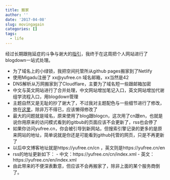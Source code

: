 ```yaml
---
title: 搬家
author: ''
date: '2017-04-08'
slug: movingagain
categories: []
tags:
  - life
---
```


经过长期跟拖延症的斗争与谢大的[指引](https://yihui.name/cn/2017/04/url-to-content/)，我终于在这周把个人网站进行了blogdown一站式处理。

- 为了域名上的小绿锁，我把空间托管所从github pages搬家到了Netlify
- 使用Migadu注册了 xx@yufree.cn 域名邮箱，xx当然是42
- DNS解析从万网搬家到了Cloudflare，主要为了域名短一些跟邮箱加密
- 中文与英文网站进行了合并处理，中文网站增加笔记入口，英文网站增加代谢组学流程入口，用blogdown管理
- 主题自然又是无耻的抄了谢大了，不过我对主题配色与一些细节进行了修改，放在[这里](https://github.com/yufree/hugo-lithium-theme)，除非万不得已，应该懒得修改了
- 最大的问题就是域名，原来使用了blog跟blogcn，这次用了cn跟en，也就是说你用原来的访问模式看到的gitbub的页面应该不会更新了，rss也会停了
- 如果你访问yufree.cn，你会被引导到新网站，但搜索引擎记录的更多的是原来网站的地址，简单说就是你还是可能看到github托管的网页，只是不再更新了
- 以后中文博客地址就是https://yufree.cn/cn ，英文则是https://yufree.cn/en
- rss的地址更新如下：
        - 中文：https://yufree.cn/cn/index.xml
        - 英文：https://yufree.cn/en/index.xml
- 由此带来的不便深表歉意，但应该不会再搬家了，除非上面的某个服务商倒了。